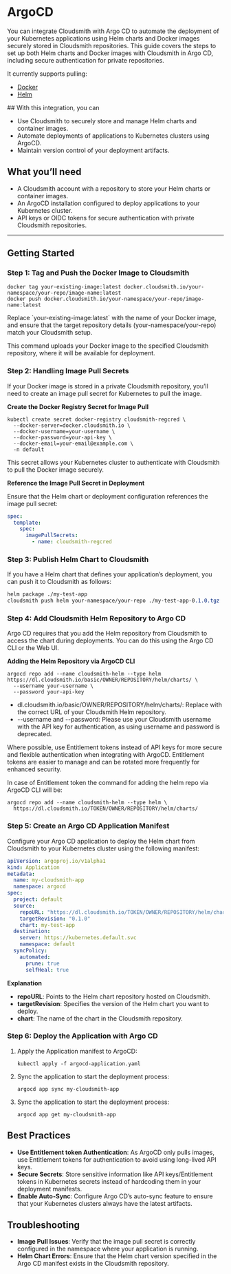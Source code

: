 
# ArgoCD

You can integrate Cloudsmith with Argo CD to automate the deployment of your Kubernetes applications using Helm charts and Docker images securely stored in Cloudsmith repositories. This guide covers the steps to set up both Helm charts and Docker images with Cloudsmith in Argo CD, including secure authentication for private repositories.

It currently supports pulling:

- [Docker](/supported-formats/docker-registry)
- [Helm](/supported-formats/helm-chart-repository)

<NoCodeNoteSnippet />
## With this integration, you can

- Use Cloudsmith to securely store and manage Helm charts and container images.
- Automate deployments of applications to Kubernetes clusters using ArgoCD.
- Maintain version control of your deployment artifacts.

## What you’ll need

- A Cloudsmith account with a repository to store your Helm charts or container images.
- An ArgoCD installation configured to deploy applications to your Kubernetes cluster.
- API keys or OIDC tokens for secure authentication with private Cloudsmith repositories.

***

## Getting Started

### Step 1: Tag and Push the Docker Image to Cloudsmith

```text bash
docker tag your-existing-image:latest docker.cloudsmith.io/your-namespace/your-repo/image-name:latest
docker push docker.cloudsmith.io/your-namespace/your-repo/image-name:latest
```

<Note variant="note" headline="Note">
Replace `your-existing-image:latest` with the name of your Docker image, and ensure that the target repository details (your-namespace/your-repo) match your Cloudsmith setup.
</Note>

This command uploads your Docker image to the specified Cloudsmith repository, where it will be available for deployment.

### Step 2: Handling Image Pull Secrets

If your Docker image is stored in a private Cloudsmith repository, you’ll need to create an image pull secret for Kubernetes to pull the image.

**Create the Docker Registry Secret for Image Pull**

```text bash
kubectl create secret docker-registry cloudsmith-regcred \
  --docker-server=docker.cloudsmith.io \
  --docker-username=your-username \
  --docker-password=your-api-key \
  --docker-email=your-email@example.com \
  -n default
```

This secret allows your Kubernetes cluster to authenticate with Cloudsmith to pull the Docker image securely. 

**Reference the Image Pull Secret in Deployment**

Ensure that the Helm chart or deployment configuration references the image pull secret:

```yaml yaml
spec:
  template:
    spec:
      imagePullSecrets:
        - name: cloudsmith-regcred
```

### Step 3: Publish Helm Chart to Cloudsmith

If you have a Helm chart that defines your application’s deployment, you can push it to Cloudsmith as follows:

```scss bash
helm package ./my-test-app
cloudsmith push helm your-namespace/your-repo ./my-test-app-0.1.0.tgz
```

### Step 4: Add Cloudsmith Helm Repository to Argo CD

Argo CD requires that you add the Helm repository from Cloudsmith to access the chart during deployments. You can do this using the Argo CD CLI or the Web UI.

**Adding the Helm Repository via ArgoCD CLI**

```text bash
argocd repo add --name cloudsmith-helm --type helm https://dl.cloudsmith.io/basic/OWNER/REPOSITORY/helm/charts/ \
  --username your-username \
  --password your-api-key
```

- dl.cloudsmith.io/basic/OWNER/REPOSITORY/helm/charts/: Replace with the correct URL of your Cloudsmith Helm repository.
- \--username and --password: Please use your Cloudsmith username with the API key for authentication, as using username and password is deprecated.

<Note variant="note" headline="Note">
Where possible, use Entitlement tokens instead of API keys for more secure and flexible authentication when integrating with ArgoCD. Entitlement tokens are easier to manage and can be rotated more frequently for enhanced security.
</Note>

In case of Entitlement token the command for adding the helm repo via ArgoCD CLI will be:

```text bash
argocd repo add --name cloudsmith-helm --type helm \
  https://dl.cloudsmith.io/TOKEN/OWNER/REPOSITORY/helm/charts/
```

### Step 5: Create an Argo CD Application Manifest

Configure your Argo CD application to deploy the Helm chart from Cloudsmith to your Kubernetes cluster using the following manifest:

```yaml argocd-application.yaml
apiVersion: argoproj.io/v1alpha1
kind: Application
metadata:
  name: my-cloudsmith-app
  namespace: argocd
spec:
  project: default
  source:
    repoURL: "https://dl.cloudsmith.io/TOKEN/OWNER/REPOSITORY/helm/charts/"
    targetRevision: "0.1.0"
    chart: my-test-app
  destination:
    server: https://kubernetes.default.svc
    namespace: default
  syncPolicy:
    automated:
      prune: true
      selfHeal: true
```

**Explanation**

- **repoURL**: Points to the Helm chart repository hosted on Cloudsmith.
- **targetRevision**: Specifies the version of the Helm chart you want to deploy.
- **chart**: The name of the chart in the Cloudsmith repository.

### Step 6: Deploy the Application with Argo CD

1. Apply the Application manifest to ArgoCD:
   ```text bash
   kubectl apply -f argocd-application.yaml
   ```
2. Sync the application to start the deployment process:
   ```shell bash
   argocd app sync my-cloudsmith-app
   ```
3. Sync the application to start the deployment process:
   ```shell bash
   argocd app get my-cloudsmith-app
   ```

## Best Practices

- **Use Entitlement token Authentication**: As ArgoCD only pulls images, use Entitlement tokens for authentication to avoid using long-lived API keys.
- **Secure Secrets**: Store sensitive information like API keys/Entitlement tokens in Kubernetes secrets instead of hardcoding them in your deployment manifests.
- **Enable Auto-Sync**: Configure Argo CD’s auto-sync feature to ensure that your Kubernetes clusters always have the latest artifacts.

## Troubleshooting

- **Image Pull Issues**: Verify that the image pull secret is correctly configured in the namespace where your application is running.
- **Helm Chart Errors**: Ensure that the Helm chart version specified in the Argo CD manifest exists in the Cloudsmith repository.
